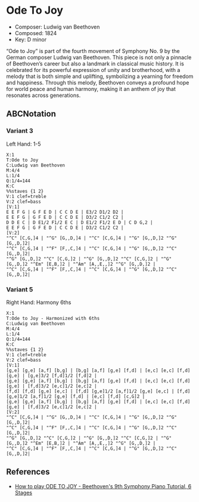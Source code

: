 # Ode To Joy

* Composer: Ludwig van Beethoven
* Composed: 1824
* Key: D minor

“Ode to Joy” is part of the fourth movement of Symphony No. 9 by the German composer Ludwig van Beethoven. This piece is not only a pinnacle of Beethoven’s career but also a landmark in classical music history. It is celebrated for its powerful expression of unity and brotherhood, with a melody that is both simple and uplifting, symbolizing a yearning for freedom and happiness. Through this melody, Beethoven conveys a profound hope for world peace and human harmony, making it an anthem of joy that resonates across generations.

## ABCNotation

### Variant 3

Left Hand: 1-5

```
X:1
T:Ode to Joy
C:Ludwig van Beethoven
M:4/4
L:1/4
Q:1/4=144
K:C
%%staves {1 2}
V:1 clef=treble
V:2 clef=bass
[V:1]
E E F G | G F E D | C C D E | E3/2 D1/2 D2 |
E E F G | G F E D | C C D E | D3/2 C1/2 C2 |
D D E C | D E1/2 F1/2 E C | D E1/2 F1/2 E D | C D G,2 |
E E F G | G F E D | C C D E | D3/2 C1/2 C2 |
[V:2]
"^C" [C,G,]4 | "^G" [G,,D,]4 | "^C" [C,G,]4 | "^G" [G,,D,]2 "^G" [G,,D,]2|
"^C" [C,G,]4 | "^F" [F,,C,]4 | "^C" [C,G,]4 | "^G" [G,,D,]2 "^C" [G,,D,]2|
"^G" [G,,D,]2 "^C" [C,G,]2 | "^G" [G,,D,]2 "^C" [C,G,]2 | "^G" [G,,D,]2 "^Em" [E,B,]2 | "^Am" [A,,E,,]2 "^G" [G,,D,]2 |
"^C" [C,G,]4 | "^F" [F,,C,]4 | "^C" [C,G,]4 | "^G" [G,,D,]2 "^C" [G,,D,]2|
```

### Variant 5

Right Hand: Harmony 6ths

```
X:1
T:Ode to Joy - Harmonized with 6ths
C:Ludwig van Beethoven
M:4/4
L:1/4
Q:1/4=144
K:C
%%staves {1 2}
V:1 clef=treble
V:2 clef=bass
[V:1]
[g,e] [g,e] [a,f] [b,g] | [b,g] [a,f] [g,e] [f,d] | [e,c] [e,c] [f,d] [g,e] | [g,e]3/2 [f,d]1/2 [f,d]2 |
[g,e] [g,e] [a,f] [b,g] | [b,g] [a,f] [g,e] [f,d] | [e,c] [e,c] [f,d] [g,e] | [f,d]3/2 [e,c]1/2 [e,c]2 |
[f,d] [f,d] [g,e] [e,c] | [f,d] [g,e]1/2 [a,f]1/2 [g,e] [e,c] | [f,d] [g,e]1/2 [a,f]1/2 [g,e] [f,d] | [e,c] [f,d] [c,G]2 |
[g,e] [g,e] [a,f] [b,g] | [b,g] [a,f] [g,e] [f,d] | [e,c] [e,c] [f,d] [g,e] | [f,d]3/2 [e,c]1/2 [e,c]2 |
[V:2]
"^C" [C,G,]4 | "^G" [G,,D,]4 | "^C" [C,G,]4 | "^G" [G,,D,]2 "^G" [G,,D,]2|
"^C" [C,G,]4 | "^F" [F,,C,]4 | "^C" [C,G,]4 | "^G" [G,,D,]2 "^C" [G,,D,]2|
"^G" [G,,D,]2 "^C" [C,G,]2 | "^G" [G,,D,]2 "^C" [C,G,]2 | "^G" [G,,D,]2 "^Em" [E,B,]2 | "^Am" [A,,E,,]2 "^G" [G,,D,]2 |
"^C" [C,G,]4 | "^F" [F,,C,]4 | "^C" [C,G,]4 | "^G" [G,,D,]2 "^C" [G,,D,]2|
```

## References

* [How to play ODE TO JOY - Beethoven's 9th Symphony Piano Tutorial, 6 Stages](https://www.youtube.com/watch?v=YQf_LyRG4gI&t=736s&ab_channel=BitesizePiano)

